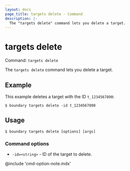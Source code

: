 ```yaml
---
layout: docs
page_title: targets delete - Command
description: |-
  The "targets delete" command lets you delete a target.
---
```


# targets delete

Command: `targets delete`

The `targets delete` command lets you delete a target.

## Example

This example deletes a target with the ID `t_1234567890`:

```shell-session
$ boundary targets delete -id t_1234567890
```

## Usage

<CodeBlockConfig hideClipboard>

```shell-session
$ boundary targets delete [options] [args]
```

</CodeBlockConfig>

### Command options

- `-id=<string>` - ID of the target to delete.

@include 'cmd-option-note.mdx'